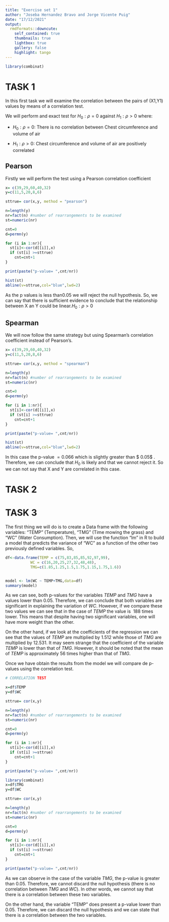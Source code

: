 ```yaml
---
title: "Exercise set 1"
author: "Joseba Hernandez Bravo and Jorge Vicente Puig"
date: "17/12/2021"
output:
  rmdformats::downcute:
    self_contained: true
    thumbnails: true
    lightbox: true
    gallery: false
    highlight: tango
---
```


```r
library(combinat)
```

# TASK 1

In this first task we will examine the correlation between the pairs of (X1,Y1)
values by means of a correlation test. 

We will perform and exact test for $H_{0}:\rho=0$ against $H_{1}:\rho>0$ where:

- $H_{0}:\rho=0$: There is no correlation between Chest circumference and volume of air

- $H_{1}:\rho>0$: Chest circumference and volume of air are positively correlated

## Pearson

Firstly we will perform the test using a Pearson correlation coefficient


```r
x= c(39,29,60,40,32)
y=c(11,5,20,8,6)

sttrue= cor(x,y, method = "pearson")

n=length(y)
nr=fact(n) #number of rearrangements to be examined
st=numeric(nr)

cnt=0
d=permn(y)

for (i in 1:nr){
  st[i]<-cor(d[[i]],x)
  if (st[i] >=sttrue)
    cnt=cnt+1
}
```

```r
print(paste("p-value= ",cnt/nr))
```
```r
hist(st)
abline(v=sttrue,col="blue",lwd=2)
```

As the p values is less than$0.05$ we will reject the null
hypothesis. So, we can say that there is sufficient evidence to conclude that the 
relationship between X an Y could be linear.$H_{0}:\rho > 0$ 


## Spearman

We will now follow the same strategy but using Spearman's correlation
coefficient instead of Pearson's. 

```r
x= c(39,29,60,40,32)
y=c(11,5,20,8,6)

sttrue= cor(x,y, method = "spearman")

n=length(y)
nr=fact(n) #number of rearrangements to be examined
st=numeric(nr)

cnt=0
d=permn(y)

for (i in 1:nr){
  st[i]<-cor(d[[i]],x)
  if (st[i] >=sttrue)
    cnt=cnt+1
}
```

```r
print(paste("p-value= ",cnt/nr))
```

```r
hist(st)
abline(v=sttrue,col="blue",lwd=2)
```

In this case the p-value $= 0.066$ which is slightly greater than $ 0.05$ . Therefore, we can conclude that $H_{0}$ is likely and that we cannot reject it.
So we can not say that X and Y are correlated in this case. 

# TASK 2



# TASK 3

The first thing we will do is to create a Data frame with the following variables: "TEMP" (Temperature), "TMG" (Time mowing the grass) and "WC" (Water Consumption). Then, we will use the function "lm" in R to build a model that predicts the variance of "WC" as a function of the other two previously defined variables. So,

```r
df<-data.frame(TEMP = c(75,83,85,85,92,97,99),
           WC = c(16,20,25,27,32,48,48),
           TMG=c(1.85,1.25,1.5,1.75,1.15,1.75,1.6))


model <- lm(WC ~ TEMP+TMG,data=df)
summary(model)
```
As we can see, both p-values for the variables *TEMP* and  *TMG* have a values lower than 0.05. Therefore, we can conclude that both variables are significant in explaining the variation of *WC*. However, if we compare these two values we can see that in the case of *TEMP* the value is $~188$ times lower. This means that despite having two significant variables, one will have more weight than the other. 

On the other hand, if we look at the coefficients of the regression we can see that the values of *TEMP* are multiplied by $1.512$ while those of *TMG* are multiplied by $12.531$. It may seem strange that the coefficient of the variable *TEMP* is lower than that of *TMG*. However, it should be noted that the mean of *TEMP* is approximately $56$ times higher than that of *TMG*.

Once we have obtain the results from the model we will compare de p-values using the correlation test. 

```r
# CORRELATION TEST

x=df$TEMP
y=df$WC

sttrue= cor(x,y)

n=length(y)
nr=fact(n) #number of rearrangements to be examined
st=numeric(nr)

cnt=0
d=permn(y)

for (i in 1:nr){
  st[i]<-cor(d[[i]],x)
  if (st[i] >=sttrue)
    cnt=cnt+1
}
```
```r
print(paste("p-value= ",cnt/nr))
```

```r

library(combinat)
x=df$TMG
y=df$WC

sttrue= cor(x,y)

n=length(y)
nr=fact(n) #number of rearrangements to be examined
st=numeric(nr)

cnt=0
d=permn(y)

for (i in 1:nr){
  st[i]<-cor(d[[i]],x)
  if (st[i] >=sttrue)
    cnt=cnt+1
}

```
```r
print(paste("p-value= ",cnt/nr))
```

As we can observe in the case of the variable *TMG*, the p-value is greater than 0.05. Therefore, we cannot discard the null hypothesis (there is no correlation between *TMG* and *WC*). In other words, we cannot say that there is a correlation between these two variables. 

On the other hand, the variable "TEMP" does present a p-value lower than 0.05. Therefore, we can discard the null hypothesis and we can state that there is a correlation between the two variables.  


